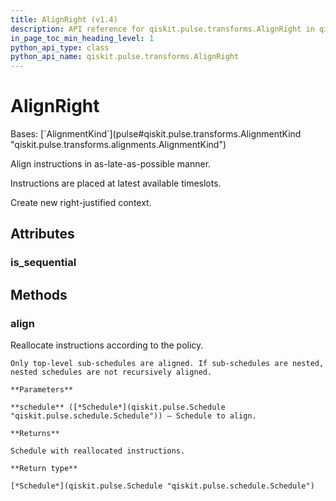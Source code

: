 ```yaml
---
title: AlignRight (v1.4)
description: API reference for qiskit.pulse.transforms.AlignRight in qiskit v1.4
in_page_toc_min_heading_level: 1
python_api_type: class
python_api_name: qiskit.pulse.transforms.AlignRight
---
```


# AlignRight

<Class id="qiskit.pulse.transforms.AlignRight" isDedicatedPage={true} github="https://github.com/Qiskit/qiskit/tree/stable/1.4/qiskit/pulse/transforms/alignments.py#L157-L222" signature="qiskit.pulse.transforms.AlignRight" modifiers="class">
  Bases: [`AlignmentKind`](pulse#qiskit.pulse.transforms.AlignmentKind "qiskit.pulse.transforms.alignments.AlignmentKind")

  Align instructions in as-late-as-possible manner.

  Instructions are placed at latest available timeslots.

  Create new right-justified context.

  ## Attributes

  ### is\_sequential

  <Attribute id="qiskit.pulse.transforms.AlignRight.is_sequential" />

  ## Methods

  ### align

  <Function id="qiskit.pulse.transforms.AlignRight.align" github="https://github.com/Qiskit/qiskit/tree/stable/1.4/qiskit/pulse/transforms/alignments.py#L171-L187" signature="align(schedule)">
    Reallocate instructions according to the policy.

    Only top-level sub-schedules are aligned. If sub-schedules are nested, nested schedules are not recursively aligned.

    **Parameters**

    **schedule** ([*Schedule*](qiskit.pulse.Schedule "qiskit.pulse.schedule.Schedule")) – Schedule to align.

    **Returns**

    Schedule with reallocated instructions.

    **Return type**

    [*Schedule*](qiskit.pulse.Schedule "qiskit.pulse.schedule.Schedule")
  </Function>
</Class>

